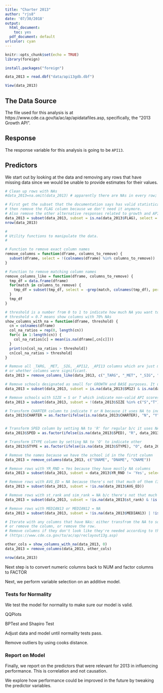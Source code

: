 ---
title: "Charter 2013"
author: "rjs8"
date: '07/30/2018'
output:
  html_document: 
    toc: yes
  pdf_document: default
urlcolor: cyan
---

```{r setup, include=FALSE}
knitr::opts_chunk$set(echo = TRUE)
library(foreign)
```

```{r eval=FALSE,include=FALSE}
install.packages("foreign")
```

```{r}
data_2013 = read.dbf("data/api13gdb.dbf")
```

```{r eval=FALSE,include=FALSE}
View(data_2013)
```


## The Data Source

The file used for this analysis is at https://www.cde.ca.gov/ta/ac/ap/apidatafiles.asp, specifically, the "2013 Growth API".

## Response

The response variable for this analysis is going to be `API13`.

## Predictors

We start out by looking at the data and removing any rows that have missing data since we would be unable to provide estimates for their values.
```{r}
# Clean up rows with NAs
#data_2013=na.omit(data_2013) # apparently there are NAs in every row; this gave me an empty dataframe

# First get the subset that the documentation says has valid statistical data,
# then remove the FLAG column because we don't need it anymore.
# Also remove the other alternative responses related to growth and APIs.
data_2013 = subset(data_2013, subset = is.na(data_2013$FLAG), select = !(colnames(data_2013) %in% c('FLAG','API12','TARGET','GROWTH','SCH_WIDE','COMP_IMP','BOTH')))
nrow(data_2013)
```
```{r}
#
# Utility functions to manipulate the data.
#

# Function to remove exact column names
remove_columns = function(dframe, columns_to_remove) {
  subset(dframe, select = !(colnames(dframe) %in% columns_to_remove))
}

# Function to remove matching column names
remove_columns_like = function(dframe, columns_to_remove) {
  tmp_df = data.frame(dframe)
  for(match in columns_to_remove) {
    tmp_df = subset(tmp_df, select = -grep(match, colnames(tmp_df), perl=TRUE, value=FALSE))
  }
  tmp_df
}

# threshold is a number from 0 to 1 to indicate how much NA you want to see
# threshold = 0.7 means show columns with 70% NAs
show_columns_with_na = function(dframe, threshold) {
  cn = colnames(dframe)
  col_na_ratios = rep(0, length(cn))
  for(c in 1:length(cn)) {
    col_na_ratios[c] = mean(is.na(dframe[,cn[c]]))
  }
  print(cn[col_na_ratios > threshold])
  cn[col_na_ratios > threshold]
}
```

```{r remove NAs}
# Remove all _TARG, _MET, _SIG, _API12, _API13 columns which are just metadata about whether targets were met
# or whether columns were significant.
data_2013 = remove_columns_like(data_2013, c("_TARG", "_MET", "_SIG", "_API12", "_API13", "_NUM", "_GROW"))

# Remove schools designated as small for GROWTH and BASE purposes. It uses NA to mean not-small.
data_2013 = subset(data_2013, subset = is.na(data_2013$SM12) & is.na(data_2013$SM13), select = !(colnames(data_2013) %in% c('SM12','SM13')))

# Remove schools with SIZE = S or T which indicate non-valid API scores
data_2013 = subset(data_2013, subset = !(data_2013$SIZE %in% c("S","T")), select =!(colnames(data_2013) %in% c('SIZE')))

# Transform CHARTER column to indicate Y or N because it uses NA to indicate a non-charter school
data_2013$CHARTER = as.factor(ifelse(is.na(data_2013$CHARTER), "N", "Y"))


# Transform SPED column by setting NA to 'R' for regular b/c it uses NA to indicate regular schools
data_2013$SPED = as.factor(ifelse(is.na(data_2013$SPED), "R", data_2013$SPED))

# Transform STYPE column by setting NA to 'O' to indicate other
data_2013$STYPE = as.factor(ifelse(is.na(data_2013$STYPE), "O", data_2013$STYPE))

# Remove the names because we have the school id in the first column
data_2013 = remove_columns(data_2013, c("SNAME", "DNAME", "CNAME"))

# Remove rows with YR_RND = Yes because they have mostly NA columns
data_2013 = subset(data_2013, subset = data_2013$YR_RND != 'Yes', select =!(colnames(data_2013) %in% c('YR_RND')))

# Remove rows with AVG_ED = NA because there's not that much of them (37)
data_2013 = subset(data_2013, subset = !is.na(data_2013$AVG_ED))

# Remove rows with st_rank and sim_rank = NA b/c there's not that much of them (1 each)
data_2013 = subset(data_2013, subset = !is.na(data_2013$st_rank) & !is.na(data_2013$sim_rank))

# Remove rows with MEDIAN13 or MEDIAN12 = NA
data_2013 = subset(data_2013, subset = !is.na(data_2013$MEDIAN13) | !is.na(data_2013$MEDIAN12))

# Iterate with any columns that have NAs: either transfrom the NA to something else, 
# or remove the column, or remove the row.
# Remove columns if they don't look like they're needed according to this dataset's record layout 
# (https://www.cde.ca.gov/ta/ac/ap/reclayout13g.asp)

other_cols = show_columns_with_na(data_2013, 0)
data_2013 = remove_columns(data_2013, other_cols)

nrow(data_2013)
```


Next step is to convert numeric columns back to NUM and factor columns to FACTOR


Next, we perform variable selection on an additive model.

### Tests for Normality

We test the model for normality to make sure our model is valid.

QQPlots

BPTest and Shapiro Test

Adjust data and model until normality tests pass.

Remove outliers by using cooks distance.

### Report on Model

Finally, we report on the predictors that were relevant for 2013 in influencing performance. This is correlation and not causation. 

We explore how performance could be improved in the future by tweaking the predictor variables.


